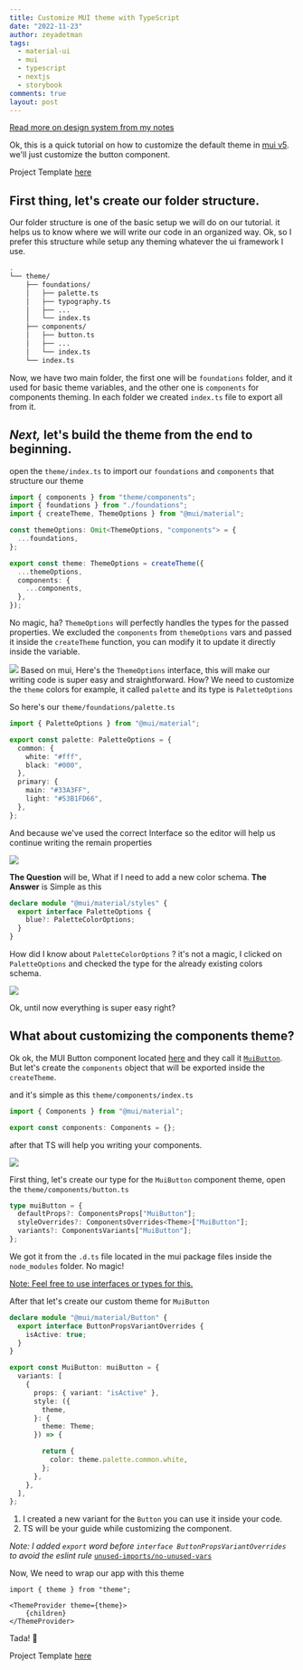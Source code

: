 ```yaml
---
title: Customize MUI theme with TypeScript
date: "2022-11-23"
author: zeyadetman
tags:
  - material-ui
  - mui
  - typescript
  - nextjs
  - storybook
comments: true
layout: post
---
```


[Read more on design system from my notes](https://notes.zeyadetman.com/frontend/design-systems)

Ok, this is a quick tutorial on how to customize the default theme in [mui v5](https://mui.com/material-ui/getting-started/overview/). we'll just customize the button component.

Project Template [here](https://github.com/zeyadetman/ts-mui-nextjs-storybook-boilerplate)

## First thing, let's create our folder structure.
Our folder structure is one of the basic setup we will do on our tutorial. it helps us to know where we will write our code in an organized way.
Ok, so I prefer this structure while setup any theming whatever the ui framework I use.

```bash
.
└── theme/
    ├── foundations/
    │   ├── palette.ts
    │   ├── typography.ts
    │   ├── ...
    │   └── index.ts
    ├── components/
    │   ├── button.ts
    │   ├── ...
    │   └── index.ts
    └── index.ts
```

Now, we have two main folder, the first one will be `foundations` folder, and it used for basic theme variables, and the other one is `components` for components theming.
In each folder we created `index.ts` file to export all from it.

## *Next,*  let's build the theme from the end to beginning.

open the `theme/index.ts` to import our `foundations` and `components` that structure our theme

```ts
import { components } from "theme/components";
import { foundations } from "./foundations";
import { createTheme, ThemeOptions } from "@mui/material";

const themeOptions: Omit<ThemeOptions, "components"> = {
  ...foundations,
};

export const theme: ThemeOptions = createTheme({
  ...themeOptions,
  components: {
    ...components,
  },
});

```

No magic, ha?
`ThemeOptions` will perfectly handles the types for the passed properties. We excluded the `components` from `themeOptions` vars and passed it inside the `createTheme` function, you can modify it to update it directly inside the variable.

![](/assets/Pasted%20image%2020221123060835.png) Based on mui, Here's the `ThemeOptions` interface, this will make our writing code is super easy and straightforward. How?
We need to customize the `theme` colors for example, it called `palette` and its type is `PaletteOptions` 

So here's our `theme/foundations/palette.ts`

```ts
import { PaletteOptions } from "@mui/material";

export const palette: PaletteOptions = {
  common: {
    white: "#fff",
    black: "#000",
  },
  primary: {
    main: "#33A3FF",
    light: "#53B1FD66",
  },
};
```

And because we've used the correct Interface so the editor will help us continue writing the remain properties

![](/assets/Pasted%20image%2020221123061345.png) 

**The Question** will be, What if I need to add a new color schema.
**The Answer** is Simple as this

```ts
declare module "@mui/material/styles" {
  export interface PaletteOptions {
    blue?: PaletteColorOptions;
  }
}
```

How did I know about `PaletteColorOptions` ? it's not a magic, I clicked on `PaletteOptions` and checked the type for the already existing colors schema.

![](/assets/Pasted%20image%2020221123061927.png)

Ok, until now everything is super easy right?

## What about customizing the components theme?

Ok ok, the MUI Button component located [here](https://mui.com/material-ui/react-button/) and they call it [`MuiButton`](https://mui.com/material-ui/api/button/#component-name).
But let's create the `components` object that will be exported inside the `createTheme`.

and it's simple as this `theme/components/index.ts`

```ts
import { Components } from "@mui/material";

export const components: Components = {};
```

after that TS will help you writing your components.

![](/assets/Pasted%20image%2020221123062847.png)

First thing, let's create our type for the `MuiButton` component theme, open the `theme/components/button.ts`

```ts
type muiButton = {
  defaultProps?: ComponentsProps["MuiButton"];
  styleOverrides?: ComponentsOverrides<Theme>["MuiButton"];
  variants?: ComponentsVariants["MuiButton"];
};
```

We got it from the `.d.ts` file located in the mui package files inside the `node_modules` folder. No magic!

[Note: Feel free to use interfaces or types for this.](https://www.typescriptlang.org/docs/handbook/2/everyday-types.html#differences-between-type-aliases-and-interfaces)

After that let's create our custom theme for `MuiButton` 

```ts
declare module "@mui/material/Button" {
  export interface ButtonPropsVariantOverrides {
    isActive: true;
  }
}

export const MuiButton: muiButton = {
  variants: [
    {
      props: { variant: "isActive" },
      style: ({
        theme,
      }: {
        theme: Theme;
      }) => {

        return {
          color: theme.palette.common.white,
        };
      },
    },
  ],
};
```

1. I created a new variant for the `Button` you can use it inside your code.
2. TS will be your guide while customizing the component.

*Note: I added `export` word before `interface ButtonPropsVariantOverrides` to avoid the eslint rule* [`unused-imports/no-unused-vars`](https://github.com/sweepline/eslint-plugin-unused-imports/blob/master/docs/rules/no-unused-imports.md)

Now, We need to wrap our app with this theme

```tsx
import { theme } from "theme";

<ThemeProvider theme={theme}>
	{children}
</ThemeProvider>
```

Tada! 🎉 

Project Template [here](https://github.com/zeyadetman/ts-mui-nextjs-storybook-boilerplate)
